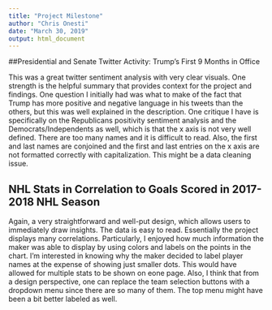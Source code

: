 ```yaml
---
title: "Project Milestone"
author: "Chris Onesti"
date: "March 30, 2019"
output: html_document
---
```


##Presidential and Senate Twitter Activity: Trump's First 9 Months in Office

This was a great twitter sentiment analysis with very clear visuals.  One strength is the helpful summary that provides context for the project and findings.  One question I initially had was what to make of the fact that Trump has more positive and negative language in his tweets than the others, but this was well explained in the description.  One critique I have is specifically on the Republicans positivity sentiment analysis and the Democrats/Independents as well, which is that the x axis is not very well defined.  There are too many names and it is difficult to read.  Also, the first and last names are conjoined and the first and last entries on the x axis are not formatted correctly with capitalization.  This might be a data cleaning issue.

## NHL Stats in Correlation to Goals Scored in 2017-2018 NHL Season

Again, a very straightforward and well-put design, which allows users to immediately draw insights. The data is easy to read.  Essentially the project displays many correlations.  Particularly, I enjoyed how much information the maker was able to display by using colors and labels on the points in the chart.  I'm interested in knowing why the maker decided to label player names at the expense of showing just smaller dots.  This would have allowed for multiple stats to be shown on eone page.  Also, I think that from a design perspective, one can replace the team selection buttons with a dropdown menu since there are so many of them.  The top menu might have been a bit better labeled as well.